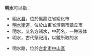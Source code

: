 '''明水'''可以指：
*[[明水县|明水县]]，位於黑龍江省綏化市
*[[明水街道|明水街道]]，位於山東省濟南市章丘市
*明水，又名方诸水，中药名，一种液体
*明水，古代祭祀用，以鏡所取的水
{{disambig|M明水|Cat=二字中国地名消歧义}}
*明水路，位於[[台北市|台北市]][[中山區|中山區]]